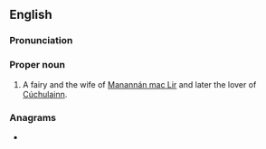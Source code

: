 {{also|fand}}
==English==

===Pronunciation===
{{rfp|en}}

===Proper noun===
{{en-proper noun}}

# {{lb|en|Irish mythology}} A fairy and the wife of [[Manannán mac Lir]] and later the lover of [[Cúchulainn]].

===Anagrams===
* {{anagrams|en|a=adfn|DAFN|NADF}}